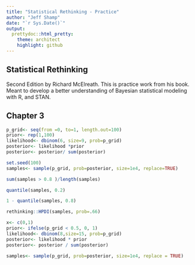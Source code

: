 ```yaml
---
title: "Statistical Rethinking - Practice"
author: "Jeff Shamp"
date: "`r Sys.Date()`"
output:
  prettydoc::html_pretty:
    theme: architect
    highlight: github
---
```


## Statistical Rethinking


Second Edition by Richard McElreath. This is practice work from his book. Meant to develop a better understanding of Bayesian statistical modeling with R, and STAN. 

## Chapter 3

```r
p_grid<- seq(from =0, to=1, length.out=100)
prior<- rep(1,100)
likelihood<- dbinom(6, size=9, prob=p_grid)
posterior<- likelihood *prior
posterior<- posterior/ sum(posterior)
```

```r
set.seed(100)
samples<- sample(p_grid, prob=posterior, size=1e4, replace=TRUE)
```


```r
sum(samples > 0.8 )/length(samples)
```

```r
quantile(samples, 0.2)
```

```r
1 - quantile(samples, 0.8) 
```


```r
rethinking::HPDI(samples, prob=.66)
```

```r
x<- c(0,1)
prior<- ifelse(p_grid < 0.5, 0, 1)
likelihood<- dbinom(8,size=15, prob=p_grid)
posterior<- likelihood * prior
posterior<- posterior / sum(posterior)
```

```r
samples<- sample(p_grid, prob=posterior, size=1e4, replace = TRUE)
```


```r

```




